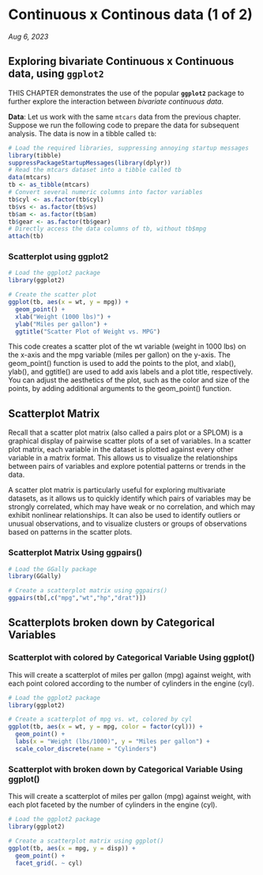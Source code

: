 # Continuous x Continous data (1 of 2)

*Aug 6, 2023*

## Exploring bivariate Continuous x Continuous data, using **`ggplot2`**

THIS CHAPTER demonstrates the use of the popular **`ggplot2`** package to further explore the interaction between *bivariate continuous data*.

**Data**: Let us work with the same `mtcars` data from the previous chapter. Suppose we run the following code to prepare the data for subsequent analysis. The data is now in a tibble called `tb`:

```r
# Load the required libraries, suppressing annoying startup messages
library(tibble) 
suppressPackageStartupMessages(library(dplyr))
# Read the mtcars dataset into a tibble called tb
data(mtcars)
tb <- as_tibble(mtcars)
# Convert several numeric columns into factor variables
tb$cyl <- as.factor(tb$cyl)
tb$vs <- as.factor(tb$vs)
tb$am <- as.factor(tb$am)
tb$gear <- as.factor(tb$gear)
# Directly access the data columns of tb, without tb$mpg
attach(tb)
```

### Scatterplot using ggplot2

```r
# Load the ggplot2 package
library(ggplot2)

# Create the scatter plot
ggplot(tb, aes(x = wt, y = mpg)) + 
  geom_point() + 
  xlab("Weight (1000 lbs)") + 
  ylab("Miles per gallon") + 
  ggtitle("Scatter Plot of Weight vs. MPG")

```

This code creates a scatter plot of the wt variable (weight in 1000 lbs) on the x-axis and the mpg variable (miles per gallon) on the y-axis. The geom_point() function is used to add the points to the plot, and xlab(), ylab(), and ggtitle() are used to add axis labels and a plot title, respectively. You can adjust the aesthetics of the plot, such as the color and size of the points, by adding additional arguments to the geom_point() function.

## Scatterplot Matrix

Recall that a scatter plot matrix (also called a pairs plot or a SPLOM) is a graphical display of pairwise scatter plots of a set of variables. In a scatter plot matrix, each variable in the dataset is plotted against every other variable in a matrix format. This allows us to visualize the relationships between pairs of variables and explore potential patterns or trends in the data.

A scatter plot matrix is particularly useful for exploring multivariate datasets, as it allows us to quickly identify which pairs of variables may be strongly correlated, which may have weak or no correlation, and which may exhibit nonlinear relationships. It can also be used to identify outliers or unusual observations, and to visualize clusters or groups of observations based on patterns in the scatter plots.

### Scatterplot Matrix Using ggpairs()

```r
# Load the GGally package
library(GGally)

# Create a scatterplot matrix using ggpairs()
ggpairs(tb[,c("mpg","wt","hp","drat")])

```

## Scatterplots broken down by Categorical Variables

### Scatterplot with colored by Categorical Variable Using ggplot()

This will create a scatterplot of miles per gallon (mpg) against weight, with each point colored according to the number of cylinders in the engine (cyl).

```r
# Load the ggplot2 package
library(ggplot2)

# Create a scatterplot of mpg vs. wt, colored by cyl
ggplot(tb, aes(x = wt, y = mpg, color = factor(cyl))) +
  geom_point() +
  labs(x = "Weight (lbs/1000)", y = "Miles per gallon") +
  scale_color_discrete(name = "Cylinders")

```

### Scatterplot with broken down by Categorical Variable Using ggplot()

This will create a scatterplot of miles per gallon (mpg) against weight, with each plot faceted by the number of cylinders in the engine (cyl).

```r
# Load the ggplot2 package
library(ggplot2)

# Create a scatterplot matrix using ggplot()
ggplot(tb, aes(x = mpg, y = disp)) +
  geom_point() +
  facet_grid(. ~ cyl)

```
